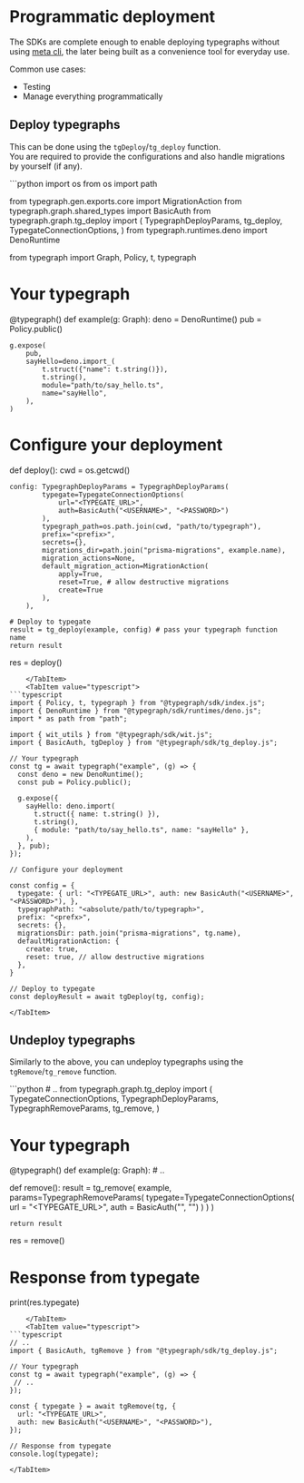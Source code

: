 
# Programmatic deployment

The SDKs are complete enough to enable deploying typegraphs without using [meta cli](/docs/reference/meta-cli), the later being built as a convenience tool for everyday use.

Common use cases:
- Testing
- Manage everything programmatically


## Deploy typegraphs
This can be done using the `tgDeploy`/`tg_deploy` function.\
You are required to provide the configurations and also handle migrations by yourself (if any).

<SDKTabs>
    <TabItem value="python">
```python
import os
from os import path

from typegraph.gen.exports.core import MigrationAction
from typegraph.graph.shared_types import BasicAuth
from typegraph.graph.tg_deploy import (
    TypegraphDeployParams,
    tg_deploy,
    TypegateConnectionOptions,
)
from typegraph.runtimes.deno import DenoRuntime

from typegraph import Graph, Policy, t, typegraph

# Your typegraph
@typegraph()
def example(g: Graph):
    deno = DenoRuntime()
    pub = Policy.public()

    g.expose(
        pub,
        sayHello=deno.import_(
            t.struct({"name": t.string()}),
            t.string(),
            module="path/to/say_hello.ts",
            name="sayHello",
        ),
    )

# Configure your deployment
def deploy():
    cwd = os.getcwd()

    config: TypegraphDeployParams = TypegraphDeployParams(
            typegate=TypegateConnectionOptions(
                url="<TYPEGATE_URL>", 
                auth=BasicAuth("<USERNAME>", "<PASSWORD>")
            ),
            typegraph_path=os.path.join(cwd, "path/to/typegraph"),
            prefix="<prefix>",
            secrets={},
            migrations_dir=path.join("prisma-migrations", example.name),
            migration_actions=None,
            default_migration_action=MigrationAction(
                apply=True, 
                reset=True, # allow destructive migrations
                create=True
            ),
        ),

    # Deploy to typegate
    result = tg_deploy(example, config) # pass your typegraph function name
    return result

res = deploy()
```
    </TabItem>
    <TabItem value="typescript">
```typescript
import { Policy, t, typegraph } from "@typegraph/sdk/index.js";
import { DenoRuntime } from "@typegraph/sdk/runtimes/deno.js";
import * as path from "path";

import { wit_utils } from "@typegraph/sdk/wit.js";
import { BasicAuth, tgDeploy } from "@typegraph/sdk/tg_deploy.js";

// Your typegraph
const tg = await typegraph("example", (g) => {
  const deno = new DenoRuntime();
  const pub = Policy.public();

  g.expose({
    sayHello: deno.import(
      t.struct({ name: t.string() }),
      t.string(),
      { module: "path/to/say_hello.ts", name: "sayHello" },
    ),
  }, pub);
});

// Configure your deployment

const config = {
  typegate: { url: "<TYPEGATE_URL>", auth: new BasicAuth("<USERNAME>", "<PASSWORD>"), },
  typegraphPath: "<absolute/path/to/typegraph>",
  prefix: "<prefx>",
  secrets: {},
  migrationsDir: path.join("prisma-migrations", tg.name),
  defaultMigrationAction: {
    create: true,
    reset: true, // allow destructive migrations
  },
}

// Deploy to typegate
const deployResult = await tgDeploy(tg, config);
```
    </TabItem>
</SDKTabs>


## Undeploy typegraphs
Similarly to the above, you can undeploy typegraphs using the `tgRemove`/`tg_remove` function.

<SDKTabs>
    <TabItem value="python">
```python
# ..
from typegraph.graph.tg_deploy import (
    TypegateConnectionOptions,
    TypegraphDeployParams,
    TypegraphRemoveParams,
    tg_remove,
)

# Your typegraph
@typegraph()
def example(g: Graph):
    # ..

def remove():
    result = tg_remove(
        example,
        params=TypegraphRemoveParams(
            typegate=TypegateConnectionOptions(
                url = "<TYPEGATE_URL>",
                auth = BasicAuth("<USERNAME>", "<PASSWORD>")
            )
        )
    )
    
    return result

res = remove()
# Response from typegate
print(res.typegate)
```
    </TabItem>
    <TabItem value="typescript">
```typescript
// ..
import { BasicAuth, tgRemove } from "@typegraph/sdk/tg_deploy.js";

// Your typegraph
const tg = await typegraph("example", (g) => {
 // ..
});

const { typegate } = await tgRemove(tg, {
  url: "<TYPEGATE_URL>",
  auth: new BasicAuth("<USERNAME>", "<PASSWORD>"),
});

// Response from typegate
console.log(typegate);
```
    </TabItem>
</SDKTabs>
